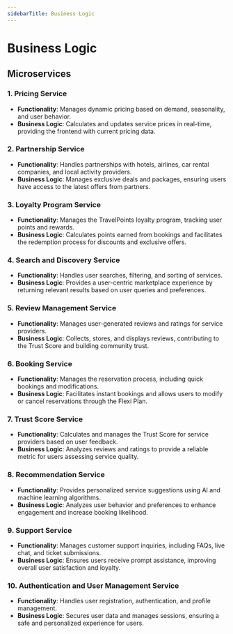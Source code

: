 ```yaml
---
sidebarTitle: Business Logic
---
```



# Business Logic


## Microservices

### 1. **Pricing Service**
- **Functionality**: Manages dynamic pricing based on demand, seasonality, and user behavior.
- **Business Logic**: Calculates and updates service prices in real-time, providing the frontend with current pricing data.

### 2. **Partnership Service**
- **Functionality**: Handles partnerships with hotels, airlines, car rental companies, and local activity providers.
- **Business Logic**: Manages exclusive deals and packages, ensuring users have access to the latest offers from partners.

### 3. **Loyalty Program Service**
- **Functionality**: Manages the TravelPoints loyalty program, tracking user points and rewards.
- **Business Logic**: Calculates points earned from bookings and facilitates the redemption process for discounts and exclusive offers.

### 4. **Search and Discovery Service**
- **Functionality**: Handles user searches, filtering, and sorting of services.
- **Business Logic**: Provides a user-centric marketplace experience by returning relevant results based on user queries and preferences.

### 5. **Review Management Service**
- **Functionality**: Manages user-generated reviews and ratings for service providers.
- **Business Logic**: Collects, stores, and displays reviews, contributing to the Trust Score and building community trust.

### 6. **Booking Service**
- **Functionality**: Manages the reservation process, including quick bookings and modifications.
- **Business Logic**: Facilitates instant bookings and allows users to modify or cancel reservations through the Flexi Plan.

### 7. **Trust Score Service**
- **Functionality**: Calculates and manages the Trust Score for service providers based on user feedback.
- **Business Logic**: Analyzes reviews and ratings to provide a reliable metric for users assessing service quality.

### 8. **Recommendation Service**
- **Functionality**: Provides personalized service suggestions using AI and machine learning algorithms.
- **Business Logic**: Analyzes user behavior and preferences to enhance engagement and increase booking likelihood.

### 9. **Support Service**
- **Functionality**: Manages customer support inquiries, including FAQs, live chat, and ticket submissions.
- **Business Logic**: Ensures users receive prompt assistance, improving overall user satisfaction and loyalty.

### 10. **Authentication and User Management Service**
- **Functionality**: Handles user registration, authentication, and profile management.
- **Business Logic**: Secures user data and manages sessions, ensuring a safe and personalized experience for users.
